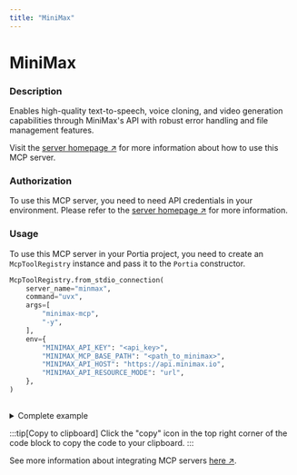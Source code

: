 ```yaml
---
title: "MiniMax"
---
```

<!-- WARNING: This file is auto-generated by generate_tool_docs.py. Do not edit manually. -->


# MiniMax

### Description

Enables high-quality text-to-speech, voice cloning, and video generation capabilities through MiniMax's API with robust error handling and file management features.

Visit the [server homepage ↗](https://github.com/minimax-ai/minimax-mcp) for more information about how to use this MCP server.

### Authorization


To use this MCP server, you need to need API credentials in your environment. Please refer to the [server homepage ↗](https://github.com/minimax-ai/minimax-mcp) for more information.


### Usage

To use this MCP server in your Portia project, you need to create an `McpToolRegistry` instance and pass it to the `Portia` constructor.

```python
McpToolRegistry.from_stdio_connection(
    server_name="minmax",
    command="uvx",
    args=[
        "minimax-mcp",
        "-y",
    ],
    env={
        "MINIMAX_API_KEY": "<api_key>",
        "MINIMAX_MCP_BASE_PATH": "<path_to_minimax>",
        "MINIMAX_API_HOST": "https://api.minimax.io",
        "MINIMAX_API_RESOURCE_MODE": "url",
    },
)
                    
```

<details>
<summary>Complete example</summary>

Extending the tool set in the `DefaultToolRegistry` with the local MCP server:

```python
from portia import DefaultToolRegistry, McpToolRegistry, Portia, Config

config = Config.from_default()
tool_registry = DefaultToolRegistry(config) +  McpToolRegistry.from_stdio_connection(
    server_name="minmax",
    command="uvx",
    args=[
        "minimax-mcp",
        "-y",
    ],
    env={
        "MINIMAX_API_KEY": "<api_key>",
        "MINIMAX_MCP_BASE_PATH": "<path_to_minimax>",
        "MINIMAX_API_HOST": "https://api.minimax.io",
        "MINIMAX_API_RESOURCE_MODE": "url",
    },
)
                    

portia = Portia(config=config, tools=tool_registry)
```

</details>

:::tip[Copy to clipboard]
Click the "copy" icon in the top right corner of the code block to copy the code to your clipboard.
:::

See more information about integrating MCP servers [here ↗](/mcp-servers).

